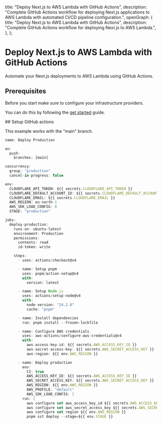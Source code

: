 
  title: "Deploy Next.js to AWS Lambda with GitHub Actions",
  description:
    "Complete GitHub Actions workflow for deploying Next.js applications to AWS Lambda with automated CI/CD pipeline configuration.",
  openGraph: {
    title: "Deploy Next.js to AWS Lambda with GitHub Actions",
    description:
      "Complete GitHub Actions workflow for deploying Next.js to AWS Lambda.",
  },
};

# Deploy Next.js to AWS Lambda with GitHub Actions

Automate your Next.js deployments to AWS Lambda using GitHub Actions.

## Prerequisites

Before you start make sure to configure your infrastructure providers.

You can do this by following the [get started](/get-started) guide.

<Steps>
## Setup GitHub actions

This example works with the "main" branch.

```ts
name: Deploy Production

on:
  push:
    branches: [main]

concurrency:
  group: "production"
  cancel-in-progress: false

env:
  CLOUDFLARE_API_TOKEN: ${{ secrets.CLOUDFLARE_API_TOKEN }}
  CLOUDFLARE_DEFAULT_ACCOUNT_ID: ${{ secrets.CLOUDFLARE_DEFAULT_ACCOUNT_ID }}
  CLOUDFLARE_EMAIL: ${{ secrets.CLOUDFLARE_EMAIL }}
  AWS_REGION: eu-north-1
  AWS_SDK_LOAD_CONFIG: 0
  STAGE: "production"

jobs:
  deploy-production:
    runs-on: ubuntu-latest
    environment: Production
    permissions:
      contents: read
      id-token: write

    steps:
      - uses: actions/checkout@v4

      - name: Setup pnpm
        uses: pnpm/action-setup@v4
        with:
          version: latest

      - name: Setup Node.js
        uses: actions/setup-node@v4
        with:
          node-version: "24.2.0"
          cache: "pnpm"

      - name: Install dependencies
        run: pnpm install --frozen-lockfile

      - name: Configure AWS credentials
        uses: aws-actions/configure-aws-credentials@v4
        with:
          aws-access-key-id: ${{ secrets.AWS_ACCESS_KEY_ID }}
          aws-secret-access-key: ${{ secrets.AWS_SECRET_ACCESS_KEY }}
          aws-region: ${{ env.AWS_REGION }}

      - name: Deploy production
        env:
          CI: true
          AWS_ACCESS_KEY_ID: ${{ secrets.AWS_ACCESS_KEY_ID }}
          AWS_SECRET_ACCESS_KEY: ${{ secrets.AWS_SECRET_ACCESS_KEY }}
          AWS_REGION: ${{ env.AWS_REGION }}
          AWS_PROFILE: "default"
          AWS_SDK_LOAD_CONFIG: 1
        run: |
          aws configure set aws_access_key_id ${{ secrets.AWS_ACCESS_KEY_ID }}
          aws configure set aws_secret_access_key ${{ secrets.AWS_SECRET_ACCESS_KEY }}
          aws configure set region ${{ env.AWS_REGION }}
          pnpm sst deploy --stage=${{ env.STAGE }}

```

</Steps>
